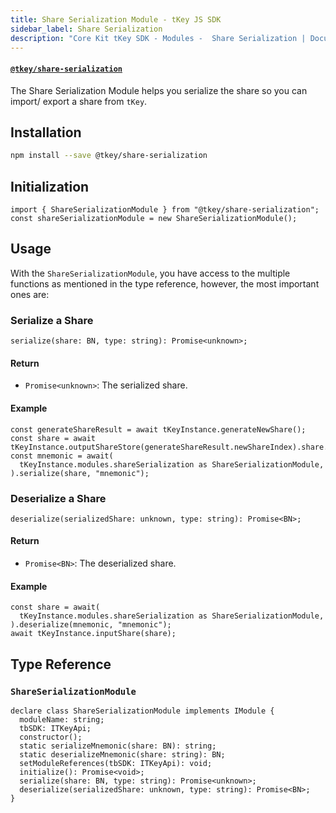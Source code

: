 ```yaml
---
title: Share Serialization Module - tKey JS SDK
sidebar_label: Share Serialization
description: "Core Kit tKey SDK - Modules -  Share Serialization | Documentation - Web3Auth"
---
```


#### [`@tkey/share-serialization`](https://npmjs.com/package/@tkey/share-serialization)

The Share Serialization Module helps you serialize the share so you can import/ export a share from
`tKey`.

## Installation

```bash npm2yarn
npm install --save @tkey/share-serialization
```

## Initialization

```tsx
import { ShareSerializationModule } from "@tkey/share-serialization";
const shareSerializationModule = new ShareSerializationModule();
```

## Usage

With the `ShareSerializationModule`, you have access to the multiple functions as mentioned in the
type reference, however, the most important ones are:

### Serialize a Share

`serialize(share: BN, type: string): Promise<unknown>;`

#### Return

- `Promise<unknown>`: The serialized share.

#### Example

```tsx
const generateShareResult = await tKeyInstance.generateNewShare();
const share = await tKeyInstance.outputShareStore(generateShareResult.newShareIndex).share.share;
const mnemonic = await(
  tKeyInstance.modules.shareSerialization as ShareSerializationModule,
).serialize(share, "mnemonic");
```

### Deserialize a Share

`deserialize(serializedShare: unknown, type: string): Promise<BN>;`

#### Return

- `Promise<BN>`: The deserialized share.

#### Example

```tsx
const share = await(
  tKeyInstance.modules.shareSerialization as ShareSerializationModule,
).deserialize(mnemonic, "mnemonic");
await tKeyInstance.inputShare(share);
```

## Type Reference

### `ShareSerializationModule`

```tsx
declare class ShareSerializationModule implements IModule {
  moduleName: string;
  tbSDK: ITKeyApi;
  constructor();
  static serializeMnemonic(share: BN): string;
  static deserializeMnemonic(share: string): BN;
  setModuleReferences(tbSDK: ITKeyApi): void;
  initialize(): Promise<void>;
  serialize(share: BN, type: string): Promise<unknown>;
  deserialize(serializedShare: unknown, type: string): Promise<BN>;
}
```
